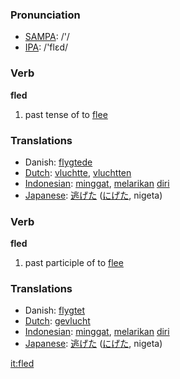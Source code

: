 === Pronunciation ===
*[[w:SAMPA|SAMPA]]: /'/
*[[w:IPA|IPA]]: /'flεd/

=== Verb ===

'''fled'''

# past tense of to [[flee]]

=== Translations ===
*Danish: [[flygtede]]
*[[Dutch]]: [[vluchtte]], [[vluchtten]]
*[[Indonesian]]: [[minggat]], [[lari|melarikan]] [[diri]]
*[[Japanese]]: [[逃げた]] ([[にげた]], nigeta)

=== Verb ===

'''fled'''

# past participle of to [[flee]]

=== Translations ===
*Danish: [[flygtet]]
*[[Dutch]]: [[gevlucht]]
*[[Indonesian]]: [[minggat]], [[lari|melarikan]] [[diri]]
*[[Japanese]]: [[逃げた]] ([[にげた]], nigeta)

[[it:fled]]